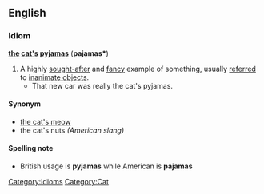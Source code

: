 == English ==
===Idiom===
'''[[the]] [[cat]][['s]] [[pyjamas]]''' ('''pajamas*''')
#A highly [[sought-after]] and [[fancy]] example of something, usually [[referred]] to [[inanimate object]]s. 
#* That new car was really the cat's pyjamas.
[[Category:Idioms]]
====Synonym====
*[[the cat's meow]]
* the cat's nuts ''(American slang)''

==== Spelling note ====
*British usage is '''pyjamas''' while American is '''pajamas'''
[[Category:Cat]]